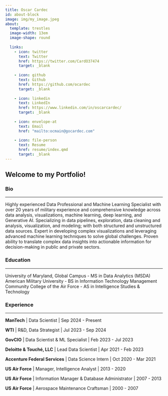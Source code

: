 ```yaml
---
title: Oscar Cardec
id: about-block
image: img/my_image.jpeg
about:
  template: trestles
  image-width: 13em
  image-shape: round
  
  links:
    - icon: twitter
      text: Twitter
      href: https://twitter.com/CardO37474
      target: _blank
      
    - icon: github
      text: Github
      href: https://github.com/ocardec
      target: _blank
      
    - icon: linkedin
      text: LinkedIn
      href: https://www.linkedin.com/in/oscarcardec/
      target: _blank
      
    - icon: envelope-at
      text: Email
      href: "mailto:ocmain@gocardec.com"  
      
    - icon: file-person
      text: Resume
      href: resume/index.qmd
      target: _blank
---
```


## Welcome to my Portfolio!

### Bio

---

Highly experienced Data Professional and Machine Learning Specialist with over 20 years of military experience and comprehensive knowledge across data analysis, visualizations, machine learning, deep learning, and Generative AI. Specializing in data pipelines, exploration, data cleaning and analysis, visualization, and modeling; with both structured and unstructured data sources. Expert in developing complex visualizations and leveraging advanced machine learning techniques to solve global challenges. Proven ability to translate complex data insights into actionable information for decision-making in public and private sectors.

### Education

---

University of Maryland, Global Campus - MS in Data Analytics (MSDA)\
American Military University - BS in Information Technology Management\
Community College of the Air Force - AS in Intelligence Studies & Technology

### Experience

---

**ManTech** \| Data Scientist \| Sep 2024 - Present

**WTI** \| R&D, Data Strategist \| Jul 2023 - Sep 2024

**GovCIO** \| Data Scientist & ML Specialist \| Feb 2023 - Jul 2023

**Deloitte & Touché, LLC** \| Lead Data Scientist \| Apr 2021 - Feb 2023

**Accenture Federal Services** \| Data Science Intern \| Oct 2020 - Mar 2021

**US Air Force** \| Manager, Intelligence Analyst \| 2013 - 2020

**US Air Force** \| Information Manager & Database Administrator \| 2007 - 2013

**US Air Force** \| Aerospace Maintenance Craftsman \| 2000 - 2007

<link rel="icon" type="image/png" href="img/ocfavicon3"/>\
